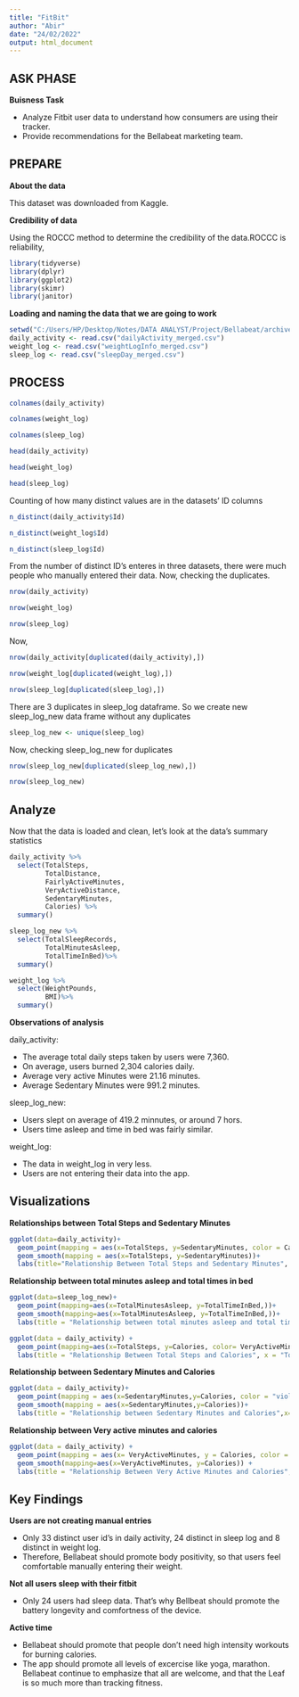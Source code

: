 ---
title: "FitBit"
author: "Abir"
date: "24/02/2022"
output: html_document
---
## ASK PHASE ##

**Buisness Task**

* Analyze Fitbit user data to understand how consumers are using their tracker.
* Provide recommendations for the Bellabeat marketing team.

## PREPARE ##
**About the data**

This dataset was downloaded from Kaggle.

**Credibility of data**

Using the ROCCC method to determine the credibility of the data.ROCCC is reliability, 
```{r}
library(tidyverse)
library(dplyr)
library(ggplot2)
library(skimr)
library(janitor)
```
**Loading and naming the data that we are going to work**
```{r}
setwd("C:/Users/HP/Desktop/Notes/DATA ANALYST/Project/Bellabeat/archive/Fitabase Data")
daily_activity <- read.csv("dailyActivity_merged.csv")
weight_log <- read.csv("weightLogInfo_merged.csv")
sleep_log <- read.csv("sleepDay_merged.csv")
```
## PROCESS ##
```{r}
colnames(daily_activity)
```
```{r}
colnames(weight_log)
```
```{r}
colnames(sleep_log)
```
```{r}
head(daily_activity)
```
```{r}
head(weight_log)
```
```{r}
head(sleep_log)
```
Counting of how many distinct values are in the datasets' ID columns
```{r}
n_distinct(daily_activity$Id)
```
```{r}
n_distinct(weight_log$Id)
```
```{r}
n_distinct(sleep_log$Id)
```
From the number of distinct ID's enteres in three datasets, there were much people who manually entered their data.
Now, checking the duplicates.
```{r}
nrow(daily_activity)
```
```{r}
nrow(weight_log)
```
```{r}
nrow(sleep_log)
```
Now,
```{r}
nrow(daily_activity[duplicated(daily_activity),])
```
```{r}
nrow(weight_log[duplicated(weight_log),])
```
```{r}
nrow(sleep_log[duplicated(sleep_log),])
```
There are 3 duplicates in sleep_log dataframe. So we create new sleep_log_new data frame
without any duplicates
```{r}
sleep_log_new <- unique(sleep_log)
```
Now, checking sleep_log_new for duplicates
```{r}
nrow(sleep_log_new[duplicated(sleep_log_new),])
```
```{r}
nrow(sleep_log_new)
```
## Analyze ##
Now that the data is loaded and clean, let's look at the data's summary statistics
```{r}
daily_activity %>%
  select(TotalSteps,
         TotalDistance,
         FairlyActiveMinutes,
         VeryActiveDistance,
         SedentaryMinutes,
         Calories) %>%
  summary()
```
```{r}
sleep_log_new %>%
  select(TotalSleepRecords,
         TotalMinutesAsleep,
         TotalTimeInBed)%>%
  summary()
```
```{r}
weight_log %>%
  select(WeightPounds,
         BMI)%>%
  summary()
```
**Observations of analysis**

daily_activity:

* The average total daily steps taken by users were 7,360.
* On average, users burned 2,304 calories daily.
* Average very active Minutes were 21.16 minutes.
* Average Sedentary Minutes were 991.2 minutes.

sleep_log_new:

* Users slept on average of 419.2 minnutes, or around 7 hors.
* Users time asleep and time in bed was fairly similar.

weight_log:

* The data in weight_log in very less.
* Users are not entering their data into the app.

## Visualizations ##
**Relationships between Total Steps and Sedentary Minutes**
```{r}
ggplot(data=daily_activity)+
  geom_point(mapping = aes(x=TotalSteps, y=SedentaryMinutes, color = Calories))+
  geom_smooth(mapping = aes(x=TotalSteps, y=SedentaryMinutes))+
  labs(title="Relationship Between Total Steps and Sedentary Minutes", x="Total Steps",y="Sedentary Minutes")
```
**Relationship between total minutes asleep and total times in bed**
```{r}
ggplot(data=sleep_log_new)+
  geom_point(mapping=aes(x=TotalMinutesAsleep, y=TotalTimeInBed,))+
  geom_smooth(mapping=aes(x=TotalMinutesAsleep, y=TotalTimeInBed,))+
  labs(title = "Relationship between total minutes asleep and total times in bed", x = "TotalMinutesAsleep", y = "TotalTimeInBed") 
```

```{r}
ggplot(data = daily_activity) +
  geom_point(mapping=aes(x=TotalSteps, y=Calories, color= VeryActiveMinutes)) +
  labs(title = "Relationship Between Total Steps and Calories", x = "Total Steps", y = "Calories Burned") 
```
**Relationship between Sedentary Minutes and Calories**
```{r}
ggplot(data = daily_activity)+
  geom_point(mapping = aes(x=SedentaryMinutes,y=Calories, color = "violet"))+
  geom_smooth(mapping = aes(x=SedentaryMinutes,y=Calories))+
  labs(title = "Relationship between Sedentary Minutes and Calories",x="Sedentary Minutes",y="Calories Burned")
```
**Relationship between Very active minutes and calories**
```{r}
ggplot(data = daily_activity) +
  geom_point(mapping = aes(x= VeryActiveMinutes, y = Calories, color = "red")) + 
  geom_smooth(mapping=aes(x=VeryActiveMinutes, y=Calories)) +
  labs(title = "Relationship Between Very Active Minutes and Calories", x = "Very Active Minutes", y = "Calories Burned")
```
## Key Findings ##

**Users are not creating manual entries**

* Only 33 distinct user id's in daily activity, 24 distinct in sleep log and 8 distinct in weight log.
* Therefore, Bellabeat should promote body positivity, so that users feel comfortable manually entering their weight.

**Not all users sleep with their fitbit**

* Only 24 users had sleep data. That's why Bellbeat should promote the battery longevity and comfortness of the device.

**Active time**

* Bellabeat should promote that people don't need high intensity workouts for burning calories.
* The app should promote all levels of excercise like yoga, marathon. Bellabeat continue to emphasize that all are welcome, and that the Leaf is so much more than tracking fitness.



